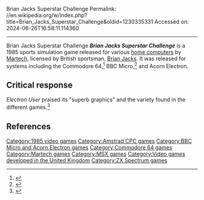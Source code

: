 Brian Jacks Superstar Challenge
Permalink: //en.wikipedia.org/w/index.php?title=Brian_Jacks_Superstar_Challenge&oldid=1230335331
Accessed on: 2024-06-26T16:58:11.114360



------
Brian Jacks Superstar Challenge
{{Short description|1985 video game}}
{{EngvarB|date=April 2014}}
{{Use dmy dates|date=April 2014}}
{{Infobox video game
|title          = Brian Jacks Superstar Challenge
|collapsible    =
|state          =
|image          = BrianJacksSuperstarChallengeImg.jpg
|image_size     = 240px
|caption        =
|developer      = [[Martech]]
|publisher      =
|series         =
|engine         =
|released       = 1985
|genre          =
|modes          =
|platforms      = [[Acorn Electron]], [[Amstrad CPC]], [[BBC Micro]], [[Commodore 64]], [[MSX]], [[ZX Spectrum]]
}}
'''''Brian Jacks Superstar Challenge''''' is a 1985 sports simulation game released for various [[home computer]]s by [[Martech]], licensed by British sportsman, [[Brian Jacks]]. It was released for systems including the Commodore 64,<ref>{{cite web|last=The Centre for Computing History|title=Brian Jacks Superstar Challenge|url=http://www.computinghistory.org.uk/det/18113/Brian%20Jacks%20Superstar%20Challenge/|work=The Centre for Computing History|accessdate=26 November 2013|authorlink=The Centre for Computing History}}</ref> BBC Micro,<ref name="guardian plunkett 20080711">{{cite news | url=http://blogs.guardian.co.uk/organgrinder/2008/07/superstars_is_back.html | archiveurl= https://web.archive.org/web/20080717060906/http://blogs.guardian.co.uk/organgrinder/2008/07/superstars_is_back.html | archivedate=17 July 2008 | title=Superstars is back! | work=Guardian | date=11 July 2008 | accessdate=26 November 2013 | author=Plunkett, John}}</ref> and Acorn Electron.

==Critical response==
''Electron User'' praised its "superb graphics" and the variety found in the different games.<ref name=woollard>{{cite journal|last=Woollard|first=John|title=Brian's Hard to Beat|journal=[[Electron User]]|date=Sep 1985|volume=2|issue=12|url=http://www.acornelectron.co.uk/mags/eu/revs/martech/r-bjsc.html}}</ref>

==References==
{{Reflist}}

[[Category:1985 video games]]
[[Category:Amstrad CPC games]]
[[Category:BBC Micro and Acorn Electron games]]
[[Category:Commodore 64 games]]
[[Category:Martech games]]
[[Category:MSX games]]
[[Category:Video games developed in the United Kingdom]]
[[Category:ZX Spectrum games]]


{{sports-videogame-stub}}